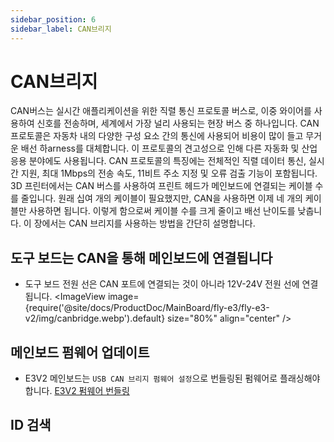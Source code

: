 ```yaml
---
sidebar_position: 6
sidebar_label: CAN브리지
---
```



# CAN브리지

CAN버스는 실시간 애플리케이션을 위한 직렬 통신 프로토콜 버스로, 이중 와이어를 사용하여 신호를 전송하며, 세계에서 가장 널리 사용되는 현장 버스 중 하나입니다. CAN 프로토콜은 자동차 내의 다양한 구성 요소 간의 통신에 사용되어 비용이 많이 들고 무거운 배선 하arness를 대체합니다. 이 프로토콜의 견고성으로 인해 다른 자동화 및 산업 응용 분야에도 사용됩니다. CAN 프로토콜의 특징에는 전체적인 직렬 데이터 통신, 실시간 지원, 최대 1Mbps의 전송 속도, 11비트 주소 지정 및 오류 검출 기능이 포함됩니다.
3D 프린터에서는 CAN 버스를 사용하여 프린트 헤드가 메인보드에 연결되는 케이블 수를 줄입니다. 원래 십여 개의 케이블이 필요했지만, CAN을 사용하면 이제 네 개의 케이블만 사용하면 됩니다. 이렇게 함으로써 케이블 수를 크게 줄이고 배선 난이도를 낮춥니다.
이 장에서는 CAN 브리지를 사용하는 방법을 간단히 설명합니다.

## 도구 보드는 CAN을 통해 메인보드에 연결됩니다

* 도구 보드 전원 선은 CAN 포트에 연결되는 것이 아니라 12V-24V 전원 선에 연결됩니다.
<ImageView image={require('@site/docs/ProductDoc/MainBoard/fly-e3/fly-e3-v2/img/canbridge.webp').default} size="80%" align="center" />

## 메인보드 펌웨어 업데이트

* E3V2 메인보드는 `USB CAN 브리지 펌웨어 설정`으로 번들링된 펌웨어로 플래싱해야 합니다.
[E3V2 펌웨어 번들링](/docs/ProductDoc/MainBoard/fly-e3/fly-e3-v2/flash/can.mdx "클릭하여 이동")

## ID 검색

<GetCanbusUUID />
